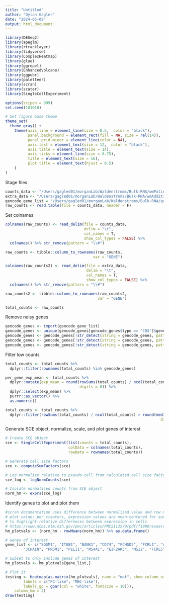 ```yaml
---
title: "Untitled"
author: "Dylan Gagler"
date: "2024-05-09"
output: html_document
---
```


```r
library(DESeq2)
library(apeglm)
library(rtracklayer)
library(tidyverse)
library(ComplexHeatmap)
library(glue)
library(ggrepel)
library(EnhancedVolcano)
library(ggpubr)
library(paletteer)
library(scran)
library(scater)
library(SingleCellExperiment)

options(scipen = 999)
set.seed(101010)

# Set figure base theme
theme_set(
  theme_gray() +
    theme(axis.line = element_line(size = 0.5,  color = "black"),
          panel.background = element_rect(fill = NA, size = rel(14)),
          panel.grid.minor = element_line(color = NA),
          axis.text = element_text(size = 12,  color = "black"),
          axis.title = element_text(size = 14),
          axis.ticks = element_line(size = 0.75),
          title = element_text(size = 16),
          plot.title = element_text(hjust = 0.5)
    )
)
```
Stage files
```r
counts_data <- "/Users/gagled01/morganLab/Waldenstroms/Bulk-RNA/wmPatient.quant.featurecounts.counts.unstr.txt"
extra_data <- "/Users/gagled01/morganLab/Waldenstroms/Bulk-RNA/wmAdditionalPatients.quant.featurecounts.counts.unstr.txt"
gencode_gene_list = "/Users/gagled01/morganLab/Waldenstroms/Bulk-RNA/gencode.v42.primary_assembly.basic.annotation.gtf.gz"
raw_counts <- read.table(file = counts_data, header = F)
```
Set colnames
```r
colnames(raw_counts) <- read_delim(file = counts_data, 
                                   delim = "\t",
                                   col_names = T,
                                   show_col_types = FALSE) %>%
  colnames() %>% str_remove(pattern = "\\#")

raw_counts <- tibble::column_to_rownames(raw_counts,
                                       var = "GENE")

colnames(raw_counts2) <- read_delim(file = extra_data, 
                                    delim = "\t",
                                    col_names = T,
                                    show_col_types = FALSE) %>%
  colnames() %>% str_remove(pattern = "\\#")

raw_counts2 <- tibble::column_to_rownames(raw_counts2,
                                         var = "GENE")

total_counts <- raw_counts
```
Remove noisy genes
```r
gencode_genes <- import(gencode_gene_list)
gencode_genes <- unique(gencode_genes[gencode_genes$type == "CDS"]$gene_name)
gencode_genes <- gencode_genes[!str_detect(string = gencode_genes, pattern = "^MT-")]
gencode_genes <- gencode_genes[!str_detect(string = gencode_genes, pattern = "^IG")]
gencode_genes <- gencode_genes[!str_detect(string = gencode_genes, pattern = "^HLA")]
```
Filter low counts
```r
total_counts <- total_counts %>%
  dplyr::filter(rownames(total_counts) %in% gencode_genes)

per_gene_exp_mean <- total_counts %>%
  dplyr::mutate(exp_mean = round(rowSums(total_counts) / ncol(total_counts),
                                 digits = 0)) %>%
  dplyr::select(exp_mean) %>%
  purrr::as_vector() %>%
  as.numeric()

total_counts <- total_counts %>%
  dplyr::filter(rowSums(total_counts) / ncol(total_counts) > round(median(per_gene_exp_mean) / 10,
                                                                     digits = 0))
```
Generate SCE object, normalize, scale, and plot genes of interest
```r
# Create SCE object
sce <- SingleCellExperiment(list(counts = total_counts), 
                            colData = colnames(total_counts),
                            rowData = rownames(total_counts))

# Generate cell size factors
sce <- computeSumFactors(sce)

# Log normalize relative to pseudo-cell from calculated cell size factors
sce_log <- logNormCounts(sce)

# Isolate normalized counts from SCE object
norm_hm <- exprs(sce_log)
```
Identify genes to plot and plot them
```r
#scran documentation uses difference between normalized value and row mean as
# plot value; per creators, expression values are mean-centered for each gene
# to highlight relative differences between expression in cells
# https://www.ncbi.nlm.nih.gov/pmc/articles/PMC5112579/pdf/f1000research-5-10712.pdf
hm_plotvals <- (norm_hm - rowMeans(norm_hm)) %>% as.data.frame()

# Genes of interest
gene_list <- c("SGSM1", "ITGB1", "BANK1", "CD74", "FCHSD2", "FCRL1", "AKT3", "CD24", "AFF3", "SOX5", "PYHIN1", "CD9", "CD38", "SDC1", "CD19",
        "JCHAIN", "PRDM1", "PELI1", "MS4A1", "EIF2AK3", "MSI2", "FCRL5", "XBP1", "MZB1", "CD27")

# Subset to only include genes of interest
hm_plotvals <- hm_plotvals[gene_list,]

# Plot it
testing <- Heatmap(as.matrix(hm_plotvals), name = "mat", show_column_names = FALSE, top_annotation = HeatmapAnnotation(foo = anno_block(gp = gpar(fill = c("slateblue1", "firebrick3")),
        labels = c("PC-like", "MBC-like"), 
        labels_gp = gpar(col = "white", fontsize = 10))),
    column_km = 2)
draw(testing)
```